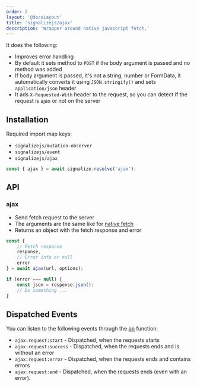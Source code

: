 ```yaml
---
order: 2
layout: '@docsLayout'
title: 'signalizejs/ajax'
description: 'Wrapper around native javascript fetch.'
---
```


It does the following:
- Improves error handling
- By default it sets method to `POST` if the body argument is passed and no method was added
- If body argument is passed, it's not a string, number or FormData, it automatically converts it using `JSON.stringify()` and sets `application/json` header
- It ads `X-Requested-With` header to the request, so you can detect if the request is ajax or not on the server

## Installation

Required import map keys:
- `signalizejs/mutation-observer`
- `signalizejs/event`
- `signalizejs/ajax`

```js
const { ajax } = await signalize.resolve('ajax');
```

## API

### ajax
- Send fetch request to the server
- The arguments are the same like for [native fetch](https://developer.mozilla.org/en-US/docs/Web/API/Fetch_API/Using_Fetch)
- Returns an object with the fetch response and error

```js
const {
	// Fetch response
	response,
	// Error info or null
	error
} = await ajax(url, options);

if (error === null) {
	const json = response.json();
	// Do something ...
}
```

## Dispatched Events
You can listen to the following events through the [on](/docs/0.1/modules/event#on) function:
- `ajax:request:start` - Dispatched, when the requests starts
- `ajax:request:success` - Dispatched, when the requests ends and is without an error
- `ajax:request:error` - Dispatched, when the requests ends and contains errors
- `ajax:request:end` - Dispatched, when the requests ends (even with an error).
